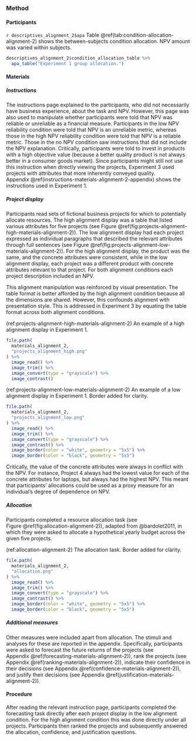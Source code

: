 ### Method

#### Participants

`r descriptives_alignment_2$apa` Table \@ref(tab:condition-allocation-alignment-2)
shows the between-subjects condition allocation. NPV amount was varied within
subjects.

```r
descriptives_alignment_2$condition_allocation_table %>%
  apa_table("Experiment 1 group allocation.")
```

#### Materials {#materials-alignment-2}

##### Instructions {#instructions-materials-alignment-2}

The instructions page explained to the participants, who did not necessarily
have business experience, about the task and NPV. However, this page was also
used to manipulate whether participants were told that NPV was reliable or
unreliable as a financial measure. Participants in the low NPV reliability
condition were told that NPV is an unreliable metric, whereas those in the high
NPV reliability condition were told that NPV is a reliable metric. Those in the
no NPV condition saw instructions that did not include the NPV explanation.
Critically, participants were told to invest in products with a high objective
value (because a better quality product is not always better in a consumer goods
market). Since participants might still not use this instruction when directly
viewing the projects, Experiment 3 used projects with attributes that more
inherently conveyed quality.
Appendix \@ref(instructions-materials-alignment-2-appendix) shows the
instructions used in Experiment 1.

##### Project display {#projects-materials-alignment-2}

Participants read sets of fictional business projects for which to potentially
allocate resources. The high alignment display was a table that listed various
attributes for five projects (see
Figure \@ref(fig:projects-alignment-high-materials-alignment-2)). The low
alignment display had each project expressed as individual paragraphs that
described the relevant attributes through full sentences (see
Figure \@ref(fig:projects-alignment-low-materials-alignment-2)). For the high
alignment display, the product was the same, and the concrete attributes were
consistent, while in the low alignment display, each project was a different
product with concrete attributes relevant to that project. For both alignment
conditions each project description included an NPV.

This alignment manipulation was reinforced by visual presentation. The table
format is better afforded by the high alignment condition because all the
dimensions are shared. However, this confounds alignment with presentation
style. This is addressed in Experiment 3 by equating the table format across
both alignment conditions.

(ref:projects-alignment-high-materials-alignment-2) An example of a high alignment display in Experiment 1.

```r
file.path(
  materials_alignment_2,
  "projects_alignment_high.png"
) %>%
  image_read() %>%
  image_trim() %>%
  image_convert(type = "grayscale") %>%
  image_contrast()
```

(ref:projects-alignment-low-materials-alignment-2) An example of a low alignment display in Experiment 1. Border added for clarity.

```r
file.path(
  materials_alignment_2,
  "projects_alignment_low.png"
) %>%
  image_read() %>%
  image_trim() %>%
  image_convert(type = "grayscale") %>%
  image_contrast() %>%
  image_border(color = "white", geometry = "5x5") %>%
  image_border(color = "black", geometry = "5x5")
```

Critically, the value of the concrete attributes were always in conflict with
the NPV. For instance, Project 4 always had the lowest value for each of the
concrete attributes for laptops, but always had the highest NPV. This meant that
participants’ allocations could be used as a proxy measure for an individual’s
degree of dependence on NPV.

##### Allocation

Participants completed a resource allocation task (see
Figure \@ref(fig:allocation-alignment-2)), adapted from @bardolet2011, in which
they were asked to allocate a hypothetical yearly budget across the given five
projects.

(ref:allocation-alignment-2) The allocation task. Border added for clarity.

```r
file.path(
  materials_alignment_2,
  "allocation.png"
) %>%
  image_read() %>%
  image_trim() %>%
  image_convert(type = "grayscale") %>%
  image_contrast() %>%
  image_border(color = "white", geometry = "5x5") %>%
  image_border(color = "black", geometry = "5x5")
```

##### Additional measures

Other measures were included apart from allocation. The stimuli and analyses for
these are reported in the appendix. Specifically, participants were asked to
forecast the future returns of the projects (see
Appendix \@ref(forecasting-materials-alignment-2)), rank the projects (see
Appendix \@ref(ranking-materials-alignment-2)), indicate their confidence in
their decisions (see Appendix \@ref(confidence-materials-alignment-2)), and
justify their decisions (see
Appendix \@ref(justification-materials-alignment-2)).

#### Procedure

After reading the relevant instruction page, participants completed the
forecasting task directly after each project display in the low alignment
condition. For the high alignment condition this was done directly under all
projects. Participants then ranked the projects and subsequently answered the
allocation, confidence, and justification questions.

